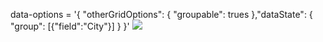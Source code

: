 


<Meta title="Grid/Generic Configurations/Group Column" component={grid} />

data-options = '{ "otherGridOptions": { "groupable": trues  },"dataState": {  "group": [{"field":"City"}] }  }'
<img src={imgUrl} className="grid-img"/>



